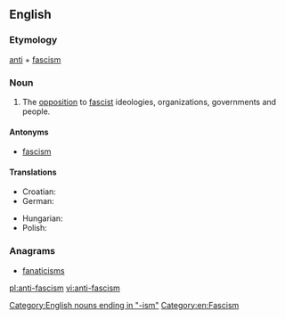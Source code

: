 ==English==
{{wikipedia}}

===Etymology===
[[anti]] + [[fascism]]

===Noun===
{{head|en|noun}}

# The [[opposition]] to [[fascist]] ideologies, organizations, governments and people.

====Antonyms====
* [[fascism]]

====Translations====
{{trans-top|the opposition to fascist ideologies}}
* Croatian: {{t-|hr|antifašizam|m}}
* German: {{t-|de|Antifaschismus|m}}
{{trans-mid}}
* Hungarian: {{t-|hu|antifasizmus}}
* Polish: {{t|pl|antyfaszyzm}}
{{trans-bottom}}

===Anagrams===
* [[fanaticisms#English|fanaticisms]]

[[Category:English nouns ending in "-ism"]]
[[Category:en:Fascism]]

[[pl:anti-fascism]]
[[vi:anti-fascism]]